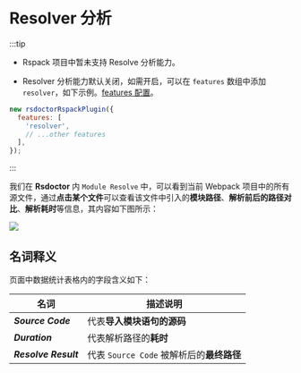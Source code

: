 # Resolver 分析

:::tip

- Rspack 项目中暂未支持 Resolve 分析能力。

- Resolver 分析能力默认关闭，如需开启，可以在 `features` 数组中添加 `resolver`，如下示例。[features 配置](../../config/options/options)。

```js
new rsdoctorRspackPlugin({
  features: [
    'resolver',
    // ...other features
  ],
});
```

:::

我们在 **Rsdoctor** 内 `Module Resolve` 中，可以看到当前 Webpack 项目中的所有源文件，通过**点击某个文件**可以查看该文件中引入的**模块路径**、**解析前后的路径对比**、**解析耗时**等信息，其内容如下图所示：

<img src="https://assets.rspack.dev/others/assets/rsdoctor/resolver.png" />

## 名词释义

页面中数据统计表格内的字段含义如下：

| 名词                         | 描述说明                                  |
| ---------------------------- | ----------------------------------------- |
| <b><i>Source Code</i></b>    | 代表**导入模块语句的源码**                |
| <b><i>Duration</i></b>       | 代表解析路径的**耗时**                    |
| <b><i>Resolve Result</i></b> | 代表 `Source Code` 被解析后的**最终路径** |
